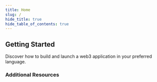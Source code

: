 ```yaml
---
title: Home
slug: /
hide_title: true
hide_table_of_contents: true
---
```



<div style={{display: 'flex', alignItems:'flex-start', flexDirection:'column', justifyContent:'flex-start',
  maxWidth:851
}}>

<Hero />
<h2>Getting Started</h2>
<p>
  Discover how to build and launch a web3 application in your preferred language.
</p>
<div className="row" style={{ marginBottom: 64 }}>
  <div className="col col--3" style={{ padding: 8 }}>
    <LanguageCard
      name="JavaScript"
      link="/typescript"
      image="/assets/languages/javascript.png"
    />
  </div>
  <div className="col col--3" style={{ padding: 8 }}>
    <LanguageCard
      name="React"
      link="/react"
      image="/assets/languages/react.png"
    />
  </div>
  <div className="col col--3" style={{ padding: 8 }}>
    <LanguageCard
      name="Python"
      link="/python"
      image="/assets/languages/python.png"
    />
  </div>
    <div className="col col--3" style={{ padding: 8 }}>
    <LanguageCard
      name="Go"
      link="/go"
      image="/assets/languages/go.png"
    />
  </div>
    <div className="col col--3" style={{ padding: 8 }}>
    <LanguageCard
      name="Unity"
      link="/unity"
      image="/assets/languages/unity.webp"
    />
  </div> <div className="col col--3" style={{ padding: 8 }}>
    <LanguageCard
      name="Solidity"
      link="/solidity"
      image="/assets/languages/solidity.png"
    />
  </div>
</div>
<ExploreProductsSection />
<InfrastructureCards/>
<h3>Additional Resources</h3>
<div className="row" style={{ marginBottom: 64 }}>
  <div className="col col--4" style={{ padding: 8 }}>
    <GettingStartedCard
      name="Guides"
      description="Written tutorials to assist you in building apps and games"
      link="https://blog.thirdweb.com/guides/"
      image="/assets/guides.svg"
    />
  </div>
  <div className="col col--4" style={{ padding: 8 }}>
    <GettingStartedCard
      name="Templates"
      description="Pre-built code templates to help you get started quickly"
      link="/templates"
      image="/assets/sdk-reference.svg"
    />
  </div>
  <div className="col col--4" style={{ padding: 8 }}>
    <GettingStartedCard
      name="YouTube"
      description="Video tutorials to aid in learning web3 development"
      link="https://www.youtube.com/thirdweb"
      image="/assets/youtube.svg"
    />
  </div>
</div>
</div>
